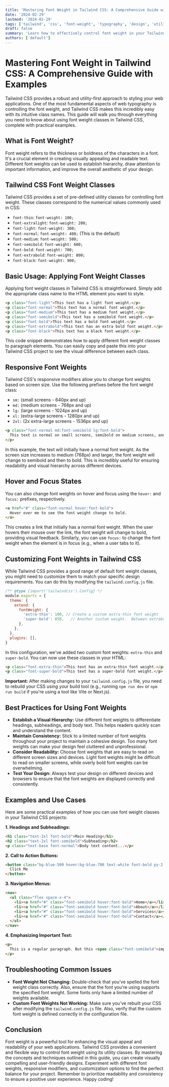 ```yaml
---
title: 'Mastering Font Weight in Tailwind CSS: A Comprehensive Guide with Examples'
date: '2024-02-29'
lastmod: '2024-02-29'
tags: ['tailwind', 'css', 'font-weight', 'typography', 'design', 'utility-first', 'front-end development']
draft: false
summary: 'Learn how to effectively control font weight in your Tailwind CSS projects. This comprehensive guide covers all available font weight classes, customization options, and best practices for creating visually appealing and readable text.'
authors: ['default']
---
```


# Mastering Font Weight in Tailwind CSS: A Comprehensive Guide with Examples

Tailwind CSS provides a robust and utility-first approach to styling your web applications.  One of the most fundamental aspects of web typography is controlling the font weight, and Tailwind CSS makes this incredibly easy with its intuitive class names. This guide will walk you through everything you need to know about using font weight classes in Tailwind CSS, complete with practical examples.

## What is Font Weight?

Font weight refers to the thickness or boldness of the characters in a font. It's a crucial element in creating visually appealing and readable text. Different font weights can be used to establish hierarchy, draw attention to important information, and improve the overall aesthetic of your design.

## Tailwind CSS Font Weight Classes

Tailwind CSS provides a set of pre-defined utility classes for controlling font weight. These classes correspond to the numerical values commonly used in CSS:

*   `font-thin`: `font-weight: 100;`
*   `font-extralight`: `font-weight: 200;`
*   `font-light`: `font-weight: 300;`
*   `font-normal`: `font-weight: 400;` (This is the default)
*   `font-medium`: `font-weight: 500;`
*   `font-semibold`: `font-weight: 600;`
*   `font-bold`: `font-weight: 700;`
*   `font-extrabold`: `font-weight: 800;`
*   `font-black`: `font-weight: 900;`

## Basic Usage: Applying Font Weight Classes

Applying font weight classes in Tailwind CSS is straightforward.  Simply add the appropriate class name to the HTML element you want to style.

```html
<p class="font-light">This text has a light font weight.</p>
<p class="font-normal">This text has a normal font weight.</p>
<p class="font-medium">This text has a medium font weight.</p>
<p class="font-semibold">This text has a semibold font weight.</p>
<p class="font-bold">This text has a bold font weight.</p>
<p class="font-extrabold">This text has an extra bold font weight.</p>
<p class="font-black">This text has a black font weight.</p>
```

This code snippet demonstrates how to apply different font weight classes to paragraph elements. You can easily copy and paste this into your Tailwind CSS project to see the visual difference between each class.

## Responsive Font Weights

Tailwind CSS's responsive modifiers allow you to change font weights based on screen size. Use the following prefixes before the font weight class:

*   `sm:` (small screens - 640px and up)
*   `md:` (medium screens - 768px and up)
*   `lg:` (large screens - 1024px and up)
*   `xl:` (extra-large screens - 1280px and up)
*   `2xl:` (2x extra-large screens - 1536px and up)

```html
<p class="font-normal md:font-semibold lg:font-bold">
  This text is normal on small screens, semibold on medium screens, and bold on large screens.
</p>
```

In this example, the text will initially have a normal font weight. As the screen size increases to medium (768px) and larger, the font weight will change to semibold and then to bold. This is incredibly useful for ensuring readability and visual hierarchy across different devices.

## Hover and Focus States

You can also change font weights on hover and focus using the `hover:` and `focus:` prefixes, respectively.

```html
<a href="#" class="font-normal hover:font-bold">
  Hover over me to see the font weight change to bold.
</a>
```

This creates a link that initially has a normal font weight. When the user hovers their mouse over the link, the font weight will change to bold, providing visual feedback. Similarly, you can use `focus:` to change the font weight when the element is in focus (e.g., when a user tabs to it).

## Customizing Font Weights in Tailwind CSS

While Tailwind CSS provides a good range of default font weight classes, you might need to customize them to match your specific design requirements. You can do this by modifying the `tailwind.config.js` file.

```javascript
/** @type {import('tailwindcss').Config} */
module.exports = {
  theme: {
    extend: {
      fontWeight: {
        'extra-thin': 100, // Create a custom extra-thin font weight
        'super-bold': 850,   // Another custom weight.  Between extrabold and black
      },
    },
  },
  plugins: [],
}
```

In this configuration, we've added two custom font weights: `extra-thin` and `super-bold`.  You can now use these classes in your HTML:

```html
<p class="font-extra-thin">This text has an extra-thin font weight.</p>
<p class="font-super-bold">This text has a super-bold font weight.</p>
```

**Important:** After making changes to your `tailwind.config.js` file, you need to rebuild your CSS using your build tool (e.g., running `npm run dev` or `npm run build` if you're using a tool like Vite or Next.js).

## Best Practices for Using Font Weights

*   **Establish a Visual Hierarchy:** Use different font weights to differentiate headings, subheadings, and body text.  This helps readers quickly scan and understand the content.
*   **Maintain Consistency:** Stick to a limited number of font weights throughout your project to maintain a cohesive design. Too many font weights can make your design feel cluttered and unprofessional.
*   **Consider Readability:** Choose font weights that are easy to read on different screen sizes and devices. Light font weights might be difficult to read on smaller screens, while overly bold font weights can be overwhelming.
*   **Test Your Design:** Always test your design on different devices and browsers to ensure that the font weights are displayed correctly and consistently.

## Examples and Use Cases

Here are some practical examples of how you can use font weight classes in your Tailwind CSS projects:

**1.  Headings and Subheadings:**

```html
<h1 class="text-3xl font-bold">Main Heading</h1>
<h2 class="text-2xl font-semibold">Subheading</h2>
<p class="text-base font-normal">Body text content...</p>
```

**2.  Call to Action Buttons:**

```html
<button class="bg-blue-500 hover:bg-blue-700 text-white font-bold py-2 px-4 rounded">
  Click Me
</button>
```

**3.  Navigation Menus:**

```html
<nav>
  <ul class="flex space-x-4">
    <li><a href="#" class="font-semibold hover:font-bold">Home</a></li>
    <li><a href="#" class="font-semibold hover:font-bold">About</a></li>
    <li><a href="#" class="font-semibold hover:font-bold">Services</a></li>
    <li><a href="#" class="font-semibold hover:font-bold">Contact</a></li>
  </ul>
</nav>
```

**4.  Emphasizing Important Text:**

```html
<p>
  This is a regular paragraph. But this <span class="font-semibold">important</span> part is emphasized using a semibold font weight.
</p>
```

## Troubleshooting Common Issues

*   **Font Weight Not Changing:** Double-check that you've spelled the font weight class correctly. Also, ensure that the font you're using supports the specified font weight.  Some fonts only have a limited number of weights available.
*   **Custom Font Weights Not Working:** Make sure you've rebuilt your CSS after modifying the `tailwind.config.js` file.  Also, verify that the custom font weight is defined correctly in the configuration file.

## Conclusion

Font weight is a powerful tool for enhancing the visual appeal and readability of your web applications. Tailwind CSS provides a convenient and flexible way to control font weight using its utility classes. By mastering the concepts and techniques outlined in this guide, you can create visually compelling and user-friendly designs. Experiment with different font weights, responsive modifiers, and customization options to find the perfect balance for your project. Remember to prioritize readability and consistency to ensure a positive user experience. Happy coding!